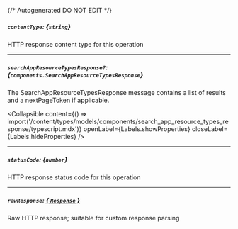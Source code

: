 {/* Autogenerated DO NOT EDIT  */}

##### `contentType`: *{`string`}*
HTTP response content type for this operation

---
##### `searchAppResourceTypesResponse?`: *{`components.SearchAppResourceTypesResponse`}*
The SearchAppResourceTypesResponse message contains a list of results and a nextPageToken if applicable.

<Collapsible content={() => import('/content/types/models/components/search_app_resource_types_response/typescript.mdx')} openLabel={Labels.showProperties} closeLabel={Labels.hideProperties} />


---
##### `statusCode`: *{`number`}*
HTTP response status code for this operation

---
##### `rawResponse`: [*{ `Response` }*](https://developer.mozilla.org/en-US/docs/Web/API/Response)
Raw HTTP response; suitable for custom response parsing


